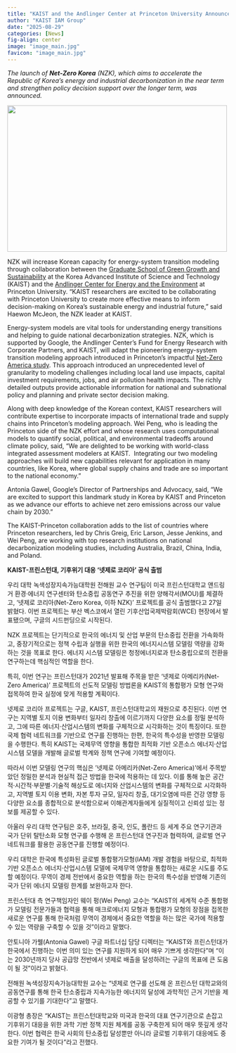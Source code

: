 ```yaml
---
title: "KAIST and the Andlinger Center at Princeton University Announce Net-Zero Korea Study to Accelerate Korea’s Energy Transition"
author: "KAIST IAM Group"
date: "2025-08-29"
categories: [News]
fig-align: center
image: "image_main.jpg"
favicon: "image_main.jpg"
---
```


*The launch of **Net-Zero Korea** (NZK), which aims to accelerate the Republic of Korea’s energy and industrial decarbonization in the near term and strengthen policy decision support over the longer term, was announced.*

![](image_main.jpg){fig-align="center" width="500" height="333"}

NZK will increase Korean capacity for energy-system transition modeling through collaboration between the [Graduate School of Green Growth and Sustainability](https://gggs.kaist.ac.kr/english) at the Korea Advanced Institute of Science and Technology (KAIST) and the [Andlinger Center for Energy and the Environment](https://acee.princeton.edu/) at Princeton University. “KAIST researchers are excited to be collaborating with Princeton University to create more effective means to inform decision-making on Korea’s sustainable energy and industrial future,” said Haewon McJeon, the NZK leader at KAIST.

Energy-system models are vital tools for understanding energy transitions and helping to guide national decarbonization strategies. NZK, which is supported by Google, the Andlinger Center’s Fund for Energy Research with Corporate Partners, and KAIST, will adapt the pioneering energy-system transition modeling approach introduced in Princeton’s impactful [Net-Zero America study](https://netzeroamerica.princeton.edu/the-report). This approach introduced an unprecedented level of granularity to modeling challenges including local land use impacts, capital investment requirements, jobs, and air pollution health impacts. The richly detailed outputs provide actionable information for national and subnational policy and planning and private sector decision making. 

Along with deep knowledge of the Korean context, KAIST researchers will contribute expertise to incorporate impacts of international trade and supply chains into Princeton’s modeling approach. Wei Peng, who is leading the Princeton side of the NZK effort and whose research uses computational models to quantify social, political, and environmental tradeoffs around climate policy, said, “We are delighted to be working with world-class integrated assessment modelers at KAIST.  Integrating our two modeling approaches will build new capabilities relevant for application in many countries, like Korea, where global supply chains and trade are so important to the national economy.” 

Antonia Gawel, Google’s Director of Partnerships and Advocacy, said, “We are excited to support this landmark study in Korea by KAIST and Princeton as we advance our efforts to achieve net zero emissions across our value chain by 2030.”

The KAIST-Princeton collaboration adds to the list of countries where Princeton researchers, led by Chris Greig, Eric Larson, Jesse Jenkins, and Wei Peng, are working with top research institutions on national decarbonization modeling studies, including Australia, Brazil, China, India, and Poland. 

**KAIST-프린스턴대, 기후위기 대응 ‘넷제로 코리아’ 공식 출범​**

우리 대학 녹색성장지속가능대학원 전해원 교수 연구팀이 미국 프린스턴대학교 앤드링거 환경·에너지 연구센터와 탄소중립 공동연구 추진을 위한 양해각서(MOU)를 체결하고, ‘넷제로 코리아(Net-Zero Korea, 이하 NZK)’ 프로젝트를 공식 출범했다고 27일 밝혔다. 이번 프로젝트는 부산 벡스코에서 열린 기후산업국제박람회(WCE) 현장에서 발표됐으며, 구글의 시드펀딩으로 시작된다.

NZK 프로젝트는 단기적으로 한국의 에너지 및 산업 부문의 탄소중립 전환을 가속화하고, 중장기적으로는 정책 수립과 실행을 위한 한국의 에너지시스템 모델링 역량을 강화하는 것을 목표로 한다. 에너지 시스템 모델링은 청정에너지로과 탄소중립으로의 전환을 연구하는데 핵심적인 역할을 한다. 

특히, 이번 연구는 프린스턴대가 2021년 발표해 주목을 받은 ‘넷제로 아메리카(Net-Zero America)’ 프로젝트의 선도적 모델링 방법론을 KAIST의 통합평가 모형 연구와 접목하여 한국 실정에 맞게 적용할 계획이다.

넷제로 코리아 프로젝트는 구글, KAIST, 프린스턴대학교의 재원으로 추진된다. 이번 연구는 지역별 토지 이용 변화부터 일자리 창출에 이르기까지 다양한 요소를 정밀 분석하고, 그에 따른 에너지·산업시스템의 변화를 구체적으로 시각화하는 것이 특징이다. 또한 국제 협력 네트워크를 기반으로 연구를 진행하는 한편, 한국의 특수성을 반영한 모델링을 수행한다. 특히 KAIST는 국제무역 영향을 통합한 최적화 기반 오픈소스 에너지·산업시스템 모델을 개발해 글로벌 학계와 정책 연구에 기여할 예정이다. 

따라서 이번 모델링 연구의 핵심은 ‘넷제로 아메리카(Net-Zero America)’에서 주목받았던 정밀한 분석과 현실적 접근 방법을 한국에 적용하는 데 있다. 이를 통해 높은 공간적·시간적·부문별·기술적 해상도로 에너지와 산업시스템의 변화를 구체적으로 시각화하고, 지역별 토지 이용 변화, 자본 투자 규모, 일자리 창출, 대기오염에 따른 건강 영향 등 다양한 요소를 종합적으로 분석함으로써 이해관계자들에게 실질적이고 신뢰성 있는 정보를 제공할 수 있다.

아울러 우리 대학 연구팀은 호주, 브라질, 중국, 인도, 폴란드 등 세계 주요 연구기관과 국가 단위 탈탄소화 모형 연구를 수행해 온 프린스턴대 연구진과 협력하여, 글로벌 연구 네트워크를 활용한 공동연구를 진행할 예정이다. 

우리 대학은 한국에 특성화된 글로벌 통합평가모형(IAM) 개발 경험을 바탕으로, 최적화 기반 오픈소스 에너지·산업시스템 모델에 국제무역 영향을 통합하는 새로운 시도를 주도할 예정이다. 무역이 경제 전반에서 중요한 역할을 하는 한국의 특수성을 반영해 기존의 국가 단위 에너지 모델링 한계를 보완하고자 한다.

프린스턴대 측 연구책임자인 웨이 펑(Wei Peng) 교수는 "KAIST의 세계적 수준 통합평가 모델링 전문가들과 협력을 통해 매크로에너지 모형과 통합평가 모형의 장점을 접목한 새로운 연구를 통해 한국처럼 무역이 경제에서 중요한 역할을 하는 많은 국가에 적용할 수 있는 역량을 구축할 수 있을 것”이라고 말했다.

안토니아 가웰(Antonia Gawel) 구글 파트너십 담당 디렉터는 “KAIST와 프린스턴대가 한국에서 진행하는 이번 의미 있는 연구를 지원하게 되어 매우 기쁘게 생각한다”며 “이는 2030년까지 당사 공급망 전반에서 넷제로 배출을 달성하려는 구글의 목표에 큰 도움이 될 것”이라고 밝혔다. 

전해원 녹색성장지속가능대학원 교수는 “넷제로 연구를 선도해 온 프린스턴 대학교와의 공동연구를 통해 한국 탄소중립과 지속가능한 에너지의 달성에 과학적인 근거 기반을 제공할 수 있기를 기대한다”고 말했다. 

이광형 총장은 “KAIST는 프린스턴대학교와 미국과 한국의 대표 연구기관으로 손잡고 기후위기 대응을 위한 과학 기반 정책 지원 체계를 공동 구축한게 되어 매우 뜻깊게 생각한다. 이번 협력은 한국 사회의 탄소중립 달성뿐만 아니라 글로벌 기후위기 대응에도 중요한 기여가 될 것이다”라고 전했다.

